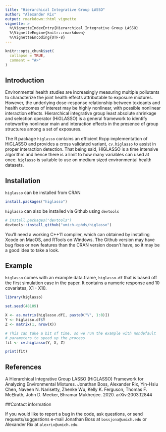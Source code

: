```yaml
---
title: "Hierarchical Integrative Group LASSO"
author: "Alexander Rix"
output: rmarkdown::html_vignette
vignette: >
  %\VignetteIndexEntry{Hierarchical Integrative Group LASSO}
  %\VignetteEngine{knitr::rmarkdown}
  %\VignetteEncoding{UTF-8}
---
```


```r
knitr::opts_chunk$set(
  collapse = TRUE,
  comment = "#>"
)
```
## Introduction
Environmental health studies are increasingly measuring multiple pollutants
to characterize the joint health effects attributable to exposure mixtures.
However, the underlying dose-response relationship between toxicants and
health outcomes of interest may be highly nonlinear, with possible nonlinear
interaction effects. Hierarchical integrative group least absolute shrinkage
and selection operator (HiGLASSO) is a general framework to identify
noteworthy nonlinear main and interaction effects in the presence of group
structures among a set of exposures.

The R package `higlasso` contains an efficient Rcpp implementation of HiGLASSO
and provides a cross validated variant, `cv.higlasso` to assist in proper
interaction detection. That being said, HiGLASSO is a time intensive algorithm
and hence there is a limit to how many variables can used at once. `higlasso`
is suitable to use on medium sized environmental health datasets.

## Installation
`higlasso` can be installed from CRAN

```r
install.packages("higlasso")
```

`higlasso` can also be installed via Github using `devtools`

```r
# install.packages("devtools")
devtools::install_github("umich-cphds/higlasso")
```
You'll need a working C++11 compiler, which can obtained by installing Xcode on
MacOS, and RTools on Windows. The Github version may have bug fixes or new
features than the CRAN version doesn't have, so it may be a good idea to take a
look.

## Example
`higlasso` comes with an example data.frame, `higlasso.df` that is based off the
first simulation case in the paper. It contains a numeric response and 10
covariates, X1 - X10.

```r
library(higlasso)

set.seed(48109)

X <- as.matrix(higlasso.df[, paste0("V", 1:8)])
Y <- higlasso.df$Y
Z <- matrix(1, nrow(X))

# This can take a bit of time, so we run the example with nondefault
# parameters to speed up the process
fit <- cv.higlasso(Y, X, Z)

print(fit)
```

## References
A Hierarchical Integrative Group LASSO (HiGLASSO) Framework for Analyzing
Environmental Mixtures. Jonathan Boss, Alexander Rix, Yin-Hsiu Chen, Naveen N.
Narisetty, Zhenke Wu, Kelly K. Ferguson, Thomas F. McElrath, John D. Meeker,
Bhramar Mukherjee. 2020.
arXiv:2003.12844

##Contact information

If you would like to report a bug in the code, ask questions, or send
requests/suggestions e-mail Jonathan Boss at `bossjona@umich.edu` or Alexander
Rix at `alexrix@umich.edu`.
